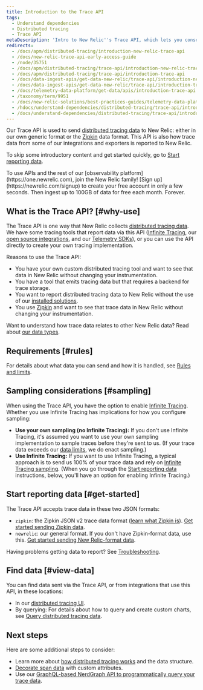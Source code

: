 ```yaml
---
title: Introduction to the Trace API
tags:
  - Understand dependencies
  - Distributed tracing
  - Trace API
metaDescription: 'Intro to New Relic''s Trace API, which lets you consolidate multiple sources of distributed tracing data in New Relic.'
redirects:
  - /docs/apm/distributed-tracing/introduction-new-relic-trace-api
  - /docs/new-relic-trace-api-early-access-guide
  - /node/35751
  - /docs/apm/distributed-tracing/trace-api/introduction-new-relic-trace-api
  - /docs/apm/distributed-tracing/trace-api/introduction-trace-api
  - /docs/data-ingest-apis/get-data-new-relic/trace-api/introduction-new-relic-trace-api
  - /docs/data-ingest-apis/get-data-new-relic/trace-api/introduction-trace-api
  - /docs/telemetry-data-platform/get-data/apis/introduction-trace-api
  - /taxonomy/term/9951
  - /docs/new-relic-solutions/best-practices-guides/telemetry-data-platform/best-practices-sending-trace-data
  - /hdocs/understand-dependencies/distributed-tracing/trace-api/introduction-trace-api
  - /docs/understand-dependencies/distributed-tracing/trace-api/introduction-trace-api
---
```


Our Trace API is used to send [distributed tracing data](/docs/understand-dependencies/distributed-tracing/get-started/introduction-distributed-tracing#definition) to New Relic: either in our own generic format or the [Zipkin](https://zipkin.io/) data format. This API is also how trace data from some of our integrations and exporters is reported to New Relic.

To skip some introductory content and get started quickly, go to [Start reporting data](#get-started).

<Callout variant="tip">
  To use APIs and the rest of our [observability platform](https://one.newrelic.com), join the New Relic family! [Sign up](https://newrelic.com/signup) to create your free account in only a few seconds. Then ingest up to 100GB of data for free each month. Forever.
</Callout>

## What is the Trace API? [#why-use]

The Trace API is one way that New Relic collects [distributed tracing data](/docs/understand-dependencies/distributed-tracing/get-started/introduction-distributed-tracing). We have some tracing tools that report data via this API ([Infinite Tracing](/docs/understand-dependencies/distributed-tracing/infinite-tracing/introduction-infinite-tracing), our [open source integrations](/docs/data-ingest-apis/get-data-new-relic/new-relic-sdks/telemetry-sdks-send-custom-telemetry-data-new-relic#external-data), and our [Telemetry SDKs](/docs/telemetry-sdks-send-custom-telemetry-data-new-relic)), or you can use the API directly to create your own tracing implementation.

Reasons to use the Trace API:

* You have your own custom distributed tracing tool and want to see that data in New Relic without changing your instrumentation.
* You have a tool that emits tracing data but that requires a backend for trace storage.
* You want to report distributed tracing data to New Relic without the use of our [installed solutions](/docs/understand-dependencies/distributed-tracing/enable-configure/enable-distributed-tracing).
* You use [Zipkin](https://zipkin.io/) and want to see that trace data in New Relic without changing your instrumentation.

Want to understand how trace data relates to other New Relic data? Read about [our data types](/docs/using-new-relic/data/understand-data/new-relic-data-types).

## Requirements [#rules]

For details about what data you can send and how it is handled, see [Rules and limits](/docs/apm/distributed-tracing/trace-api/trace-api-endpoint-requirements-limits).

## Sampling considerations [#sampling]

When using the Trace API, you have the option to enable [Infinite Tracing](/docs/understand-dependencies/distributed-tracing/infinite-tracing/introduction-infinite-tracing). Whether you use Infinite Tracing has implications for how you configure sampling:

* **Use your own sampling (no Infinite Tracing):** If you don't use Infinite Tracing, it's assumed you want to use your own sampling implementation to sample traces before they're sent to us. (If your trace data exceeds our [data limits](/docs/understand-dependencies/distributed-tracing/trace-api/trace-api-general-requirements-limits), we do enact sampling.)
* **Use Infinite Tracing:** If you want to use Infinite Tracing, a typical approach is to send us 100% of your trace data and rely on [Infinite Tracing sampling](https://docs.newrelic.com/docs/understand-dependencies/distributed-tracing/get-started/how-new-relic-distributed-tracing-works#tail-based). (When you go through the [Start reporting data](#get-started) instructions, below, you'll have an option for enabling Infinite Tracing.)

## Start reporting data [#get-started]

The Trace API accepts trace data in these two JSON formats:

* `zipkin`: the Zipkin JSON v2 trace data format ([learn what Zipkin is](https://zipkin.io)). [Get started sending Zipkin data](/docs/apm/distributed-tracing/trace-api/report-zipkin-format-traces-trace-api).
* `newrelic`: our general format. If you don't have Zipkin-format data, use this. [Get started sending New Relic-format data](/docs/apm/distributed-tracing/trace-api/report-new-relic-format-traces-trace-api).

Having problems getting data to report? See [Troubleshooting](/docs/apm/distributed-tracing/trace-api/troubleshooting-missing-trace-api-data).

## Find data [#view-data]

You can find data sent via the Trace API, or from integrations that use this API, in these locations:

* In our [distributed tracing UI](/docs/understand-dependencies/distributed-tracing/ui-data/additional-distributed-tracing-features-new-relic-one#find-data).
* By querying: For details about how to query and create custom charts, see [Query distributed tracing data](/docs/understand-dependencies/distributed-tracing/ui-data/query-distributed-trace-data).

## Next steps

Here are some additional steps to consider:

* Learn more about [how distributed tracing works](/docs/understand-dependencies/distributed-tracing/get-started/how-new-relic-distributed-tracing-works) and the data structure.
* [Decorate span data](/docs/understand-dependencies/distributed-tracing/trace-api/trace-api-decorate-spans-attributes) with custom attributes.
* Use our [GraphQL-based NerdGraph API to programmatically query your trace data](/docs/apis/graphql-api/tutorials/query-distributed-trace-data-using-graphql-api).
